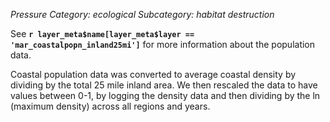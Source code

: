 *Pressure*
*Category: ecological*
*Subcategory: habitat destruction*

See **`r layer_meta$name[layer_meta$layer == 'mar_coastalpopn_inland25mi']`** for more information about the population data.

Coastal population data was converted to average coastal density by dividing by the total 25 mile inland area.  We then rescaled the data to have values between 0-1, by logging the density data and then dividing by the ln (maximum density) across all regions and years. 